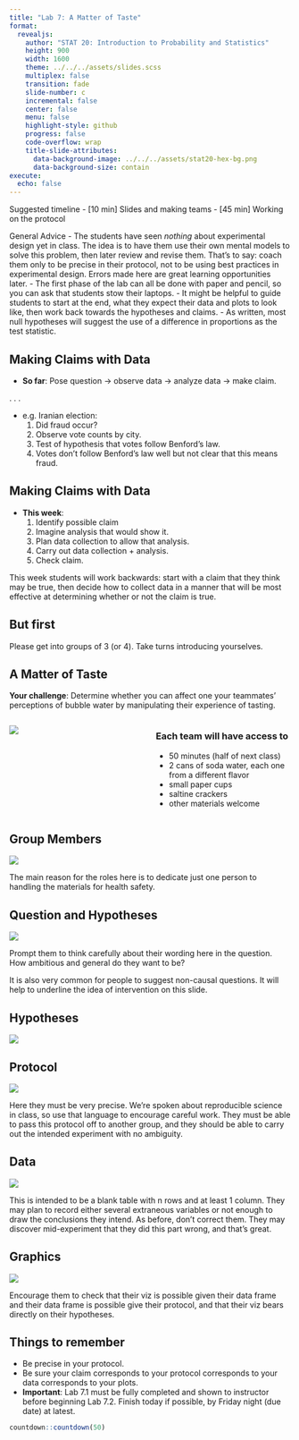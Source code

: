 ```yaml
---
title: "Lab 7: A Matter of Taste"
format:
  revealjs:
    author: "STAT 20: Introduction to Probability and Statistics"
    height: 900
    width: 1600
    theme: ../../../assets/slides.scss
    multiplex: false
    transition: fade
    slide-number: c
    incremental: false
    center: false
    menu: false
    highlight-style: github
    progress: false
    code-overflow: wrap
    title-slide-attributes:
      data-background-image: ../../../assets/stat20-hex-bg.png
      data-background-size: contain
execute: 
  echo: false
---
```


:::notes
Suggested timeline
- [10 min] Slides and making teams
- [45 min] Working on the protocol

General Advice
- The students have seen *nothing* about experimental design yet in class. The idea is to have them use their own mental models to solve this problem, then later review and revise them. That's to say: coach them only to be precise in their protocol, not to be using best practices in experimental design. Errors made here are great learning opportunities later.
- The first phase of the lab can all be done with paper and pencil, so you can ask that students stow their laptops.
- It might be helpful to guide students to start at the end, what they expect their data and plots to look like, then work back towards the hypotheses and claims.
- As written, most null hypotheses will suggest the use of a difference in proportions as the test statistic.
:::


## Making Claims with Data

- **So far**: Pose question -> observe data -> analyze data -> make claim.

. . .

- e.g. Iranian election: 
    1. Did fraud occur?
    2. Observe vote counts by city.
    3. Test of hypothesis that votes follow Benford's law.
    4. Votes don't follow Benford's law well but not clear that this means fraud.

## Making Claims with Data

- **This week**: 
  @. Identify possible claim 
  @. Imagine analysis that would show it.
  @. Plan data collection to allow that analysis.
  @. Carry out data collection + analysis.
  @. Check claim.

:::notes

This week students will work backwards: start with a claim that they think may be true, then decide how to collect data in a manner that will be most effective at determining whether or not the claim is true.
:::

## But first

Please get into groups of 3 (or 4). Take turns introducing yourselves.


## A Matter of Taste

**Your challenge**:  Determine whether you can affect one your teammates' perceptions of bubble water by manipulating their experience of tasting.

:::: {.columns}

::: {.column width="50%"}
![](images/la-croix.png)
:::

::: {.column width="50%"}
### Each team will have access to

- 50 minutes (half of next class)
- 2 cans of soda water, each one from a different flavor
- small paper cups
- saltine crackers
- other materials welcome
:::
::::



## Group Members

![](images/members.png)

::: notes
The main reason for the roles here is to dedicate just one person to handling the materials for health safety.
:::

## Question and Hypotheses

![](images/question.png)

::: notes
Prompt them to think carefully about their wording here in the question. How ambitious and general do they want to be?

It is also very common for people to suggest non-causal questions.  It will help to underline the idea of intervention on this slide.
:::

## Hypotheses

![](images/hypothesis.png)

## Protocol  {.nostretch}

![](images/protocol.png){fig-width=150%}

:::notes
Here they must be very precise. We're spoken about reproducible science in class, so use that language to encourage careful work. They must be able to pass this protocol off to another group, and they should be able to carry out the intended experiment with no ambiguity.
:::


## Data {.nostretch}


![](images/data.png){fig-width=150%}

:::notes
This is intended to be a blank table with n rows and at least 1 column. They may plan to record either several extraneous variables or not enough to draw the conclusions they intend. As before, don't correct them. They may discover mid-experiment that they did this part wrong, and that's great.
:::


## Graphics

![](images/eda.png)



:::notes
Encourage them to check that their viz is possible given their data frame and their data frame is possible give their protocol, and that their viz bears directly on their hypotheses.
:::

## Things to remember

- Be precise in your protocol.
- Be sure your claim corresponds to your protocol corresponds to your data corresponds to your plots.
- **Important**: Lab 7.1 must be fully completed and shown to instructor before beginning Lab 7.2.  Finish today if possible, by Friday night (due date) at latest.

```r
countdown::countdown(50)
```
